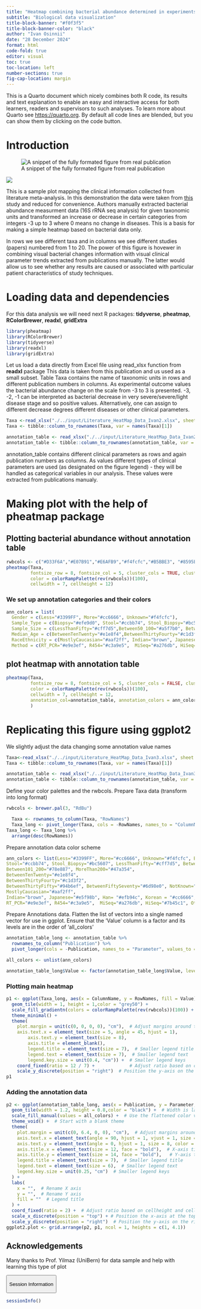 ```yaml
---
title: "Heatmap combining bacterial abundance determined in experiments with patient clinical data annotation"
subtitle: "Biological data visualization" 
title-block-banner: "#f0f3f5"
title-block-banner-color: "black"
author: "Ivan Osinnii"
date: "28 December 2024"
format: html
code-fold: true
editor: visual
toc: true
toc-location: left
number-sections: true
fig-cap-location: margin
---
```


::: {.callout-note collapse="true"}
This is a Quarto document which nicely combines both R code, its results and text explanation to enable an easy and interactive access for both learners, readers and supervisors to such analyses. To learn more about Quarto see <https://quarto.org>. By default all code lines are blended, but you can show them by clicking on the code button.
:::

# Introduction

![A snippet of the fully formated figure from real publication](intro2.png)

![](intro.png)

This is a sample plot mapping the clinical information collected from literature meta-analysis. In this demonstration the data were taken from [this](https://www.nature.com/articles/s41591-018-0308-z) study and reduced for convenience. Authors manually extracted bacterial abundance measurment data (16S rRNA seq analysis) for given taxonomic units and transformed an increase or decrease in certain categories from integers -3 up to 3 where 0 means no change in diseases. This is a basis for making a simple heatmap based on bacterial data only.

In rows we see different taxa and in columns we see different studies (papers) numbered from 1 to 20. The power of this figure is hovewer in combining visual bacterial changes information with visual clinical parameter trends extracted from publications manually. The latter would allow us to see whether any results are caused or associated with particular patient characteristics of study techniques.

# Loading data and dependencies

For this data analysis we will need next R packages: **tidyverse**, **pheatmap**, **RColorBrewer**, **readxl**, **gridExtra**

```r
library(pheatmap)
library(RColorBrewer)
library(tidyverse)
library(readxl)
library(gridExtra)
```

Let us load a data directly from Excel file using read_xlsx function from **readxl** package This data is taken from this publication and us used as a small subset. Table Taxa contains the name of taxonomic units in rows and different publication numbers in columns. As experimental outcome values the bacterial abundance change on the scale from -3 to 3 is presented. -3, -2, -1 can be interpreted as bacterial decrease in very severe/severe/light disease stage and so positive values. Alternatively, one can assign to different decrease degrees different diseases or other clinical parameters.

```r

Taxa <-read_xlsx("./../input/Literature_HeatMap_Data_Ivan2.xlsx", sheet = 1)
Taxa <- tibble::column_to_rownames(Taxa, var = names(Taxa)[1])

annotation_table <- read_xlsx("./../input/Literature_HeatMap_Data_Ivan2.xlsx", sheet = 2)
annotation_table <- tibble::column_to_rownames(annotation_table, var = names(annotation_table)[1])
```

annotation_table contains different clinical parameters as rows and again publication numbers as columns. As values different types of clinical parameters are used (as designated on the figure legend) - they will be handled as categorical variables in our analysis. These values were extracted from publications manualy.

# Making plot with the help of pheatmap package

## Plotting bacterial abundance without annotation table

```r

rwbcols <- c("#D33F6A","#E07B91","#E6AFB9","#f4fcfc","#B5BBE3", "#8595E1", "#4A6FE3")
pheatmap(Taxa, 
         fontsize_row = 8, fontsize_col = 5, cluster_cols = TRUE, cluster_rows = F,
         color = colorRampPalette(rev(rwbcols))(100),
         cellwidth = 7, cellheight = 12)
```

### We set up annotation categories and their colors

```r

ann_colors = list(
  Gender = c(Less="#3399FF", More="#cc6666", Unknown="#f4fcfc"), 
  Sample_Type = c(Biopsy="#efe9d0", Stool="#ccbb74", Stool_Biopsy="#bc5607"),
  Sample_Size = c(LessThanFifty="#cff7d5",Between50_100="#a5f7b0", Between101_200="#78e887", MoreThan200="#47a354"),
  Median_Age = c(BetweenTenTwenty="#e1e8f4",BetweenThirtyFourty="#c1d3f2", BetweenThirtyFifty="#94b6ef", BetweenFiftySeventy="#6d98e0", Unknown="#f4fcfc"),
  RaceEthnicity = c(MostlyCaucasian="#aaf2ff", Indian="brown", Japanese="#e5f98b", Han= "#efb94c", Korean = "#cc6666", Unknown="#f4fcfc"),
  Method = c(RT_PCR="#e9e3ef", R454="#c3a9e5",  MiSeq="#a276db", HiSeq="#7b45c1", Other="#f4fcfc"))
```

## plot heatmap with annotation table

```r
pheatmap(Taxa, 
         fontsize_row = 8, fontsize_col = 5, cluster_cols = FALSE, cluster_rows = FALSE,
         color = colorRampPalette(rev(rwbcols))(100),
         cellwidth = 7, cellheight = 12,
         annotation_col=annotation_table, annotation_colors = ann_colors, border_color = "grey60"
         )
```

# Replicating this figure using ggplot2

We slightly adjust the data changing some annotation value names

```r
Taxa<-read_xlsx("./../input/Literature_HeatMap_Data_Ivan3.xlsx", sheet = 1) 
Taxa <- tibble::column_to_rownames(Taxa, var = names(Taxa)[1])

annotation_table <- read_xlsx("./../input/Literature_HeatMap_Data_Ivan3.xlsx", sheet = 2)
annotation_table <- tibble::column_to_rownames(annotation_table, var = names(annotation_table)[1])
```

Define your color palettes and the rwbcols. Prepare Taxa data (transform into long format)

```r
rwbcols <- brewer.pal(3, "RdBu")

  Taxa <- rownames_to_column(Taxa, "RowNames")
  Taxa_long <- pivot_longer(Taxa, cols = -RowNames, names_to = "ColumnName", values_to = "Value")
Taxa_long <- Taxa_long %>%
  arrange(desc(RowNames))
```

Prepare annotation data color scheme

```r
ann_colors <- list(Less="#3399FF", More="#cc6666", Unknown="#f4fcfc", Biopsy="#efe9d0", 
Stool="#ccbb74", Stool_Biopsy="#bc5607", LessThanFifty="#cff7d5", Between50_100="#a5f7b0", 
Between101_200="#78e887", MoreThan200="#47a354", 
BetweenTenTwenty="#e1e8f4", 
BetweenThirtyFourty="#c1d3f2", 
BetweenThirtyFifty="#94b6ef", BetweenFiftySeventy="#6d98e0", NotKnown="#f4fcfc", 
MostlyCaucasian="#aaf2ff",
Indian="brown", Japanese="#e5f98b", Han= "#efb94c", Korean = "#cc6666", Not_known="#f4fcfc", 
RT_PCR="#e9e3ef", R454="#c3a9e5",  MiSeq="#a276db", HiSeq="#7b45c1", Other="#f4fcfc")
```

Prepare Annotations data. Flatten the list of vectors into a single named vector for use in ggplot. Ensure that the 'Value' column is a factor and its levels are in the order of 'all_colors'

```r
annotation_table_long <- annotation_table %>%
  rownames_to_column("Publication") %>%
  pivot_longer(cols = -Publication, names_to = "Parameter", values_to = "Value")

all_colors <- unlist(ann_colors)

annotation_table_long$Value <- factor(annotation_table_long$Value, levels = names(all_colors))
```

### Plotting main heatmap

```r
p1 <- ggplot(Taxa_long, aes(x = ColumnName, y = RowNames, fill = Value)) +
  geom_tile(width = 1, height = 1,color = "grey50") +
  scale_fill_gradientn(colors = colorRampPalette(rev(rwbcols))(100)) +
  theme_minimal() +
  theme(
    plot.margin = unit(c(0, 0, 0, 0), "cm"),  # Adjust margins around the plot
    axis.text.x = element_text(size = 5, angle = 45, hjust = 1),
        axis.text.y = element_text(size = 8),
        axis.title = element_blank(),
        legend.title = element_text(size = 7),  # Smaller legend title
        legend.text = element_text(size = 7),  # Smaller legend text
        legend.key.size = unit(0.4, "cm")) +  # Smaller legend keys
    coord_fixed(ratio = 12 / 7) +             # Adjust ratio based on cellheight and cellwidth
    scale_y_discrete(position = "right")  # Position the y-axis on the right
p1
```

### Adding the annotation data

```r
p2 <- ggplot(annotation_table_long, aes(x = Publication, y = Parameter, fill = Value)) +
  geom_tile(width = 1.2, height = 0.8,color = "black") +  # Width is larger than height
  scale_fill_manual(values = all_colors) +  # Use the flattened color vector
  theme_void() +  # Start with a blank theme
  theme(
    plot.margin = unit(c(0, 6.4, 0, 0), "cm"),  # Adjust margins around the plot
    axis.text.x = element_text(angle = 90, hjust = 1, vjust = 1, size = 6, color = "black"),  # Customize x axis labels
    axis.text.y = element_text(angle = 0, hjust = 1, size = 8, color = "black"),  # Customize y axis labels
    axis.title.x = element_text(size = 12, face = "bold"),  # X-axis title
    axis.title.y = element_text(size = 14, face = "bold"),   # Y-axis title
    legend.title = element_text(size = 7),  # Smaller legend title
    legend.text = element_text(size = 6),  # Smaller legend text
    legend.key.size = unit(0.25, "cm")  # Smaller legend keys
  ) +
  labs(
    x = "",  # Rename X axis
    y = "",  # Rename Y axis
    fill = ""  # Legend title
  ) +
  coord_fixed(ratio = 2) +  # Adjust ratio based on cellheight and cellwidth
  scale_x_discrete(position = "top") + # Position the x-axis at the top
  scale_y_discrete(position = "right")  # Position the y-axis on the right
ggplot2.plot <- grid.arrange(p2, p1, ncol = 1, heights = c(1, 4.1))
```

## Acknowledgements

Many thanks to Prof. Yilmaz (UniBern) for data sample and help with learning this type of plot

<button class="accordion-button" type="button" data-bs-toggle="collapse" data-bs-target="#collapseOne">

Session Information

</button>

:::: {#collapseOne .accordion-collapse .collapse}
<div>

```r
sessionInfo()
```

</div>
::::
